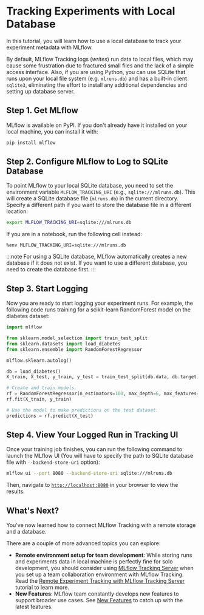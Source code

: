 # Tracking Experiments with Local Database

In this tutorial, you will learn how to use a local database to track your experiment metadata with MLflow.

By default, MLflow Tracking logs (_writes_) run data to local files,
which may cause some frustration due to fractured small files and the lack of a simple access interface. Also, if you are using Python, you can use SQLite that runs
upon your local file system (e.g. `mlruns.db`) and has a built-in client `sqlite3`, eliminating the effort to install any additional dependencies and setting up database server.

## Step 1. Get MLflow

MLflow is available on PyPI. If you don't already have it installed on your local machine, you can install it with:

```bash
pip install mlflow
```

## Step 2. Configure MLflow to Log to SQLite Database

To point MLflow to your local SQLite database, you need to set the environment variable `MLFLOW_TRACKING_URI` (e.g., `sqlite:///mlruns.db`).
This will create a SQLite database file (`mlruns.db`) in the current directory. Specify a different path if you want to store the database file in a different location.

```bash
export MLFLOW_TRACKING_URI=sqlite:///mlruns.db
```

If you are in a notebook, run the following cell instead:

```
%env MLFLOW_TRACKING_URI=sqlite:///mlruns.db
```

:::note
For using a SQLite database, MLflow automatically creates a new database if it does not exist. If you want to use a different database, you need to create the database first.
:::

## Step 3. Start Logging

Now you are ready to start logging your experiment runs. For example, the following code runs training for a scikit-learn RandomForest model on the diabetes dataset:

```python
import mlflow

from sklearn.model_selection import train_test_split
from sklearn.datasets import load_diabetes
from sklearn.ensemble import RandomForestRegressor

mlflow.sklearn.autolog()

db = load_diabetes()
X_train, X_test, y_train, y_test = train_test_split(db.data, db.target)

# Create and train models.
rf = RandomForestRegressor(n_estimators=100, max_depth=6, max_features=3)
rf.fit(X_train, y_train)

# Use the model to make predictions on the test dataset.
predictions = rf.predict(X_test)
```

## Step 4. View Your Logged Run in Tracking UI

Once your training job finishes, you can run the following command to launch the MLflow UI (You will have to specify the path to SQLite database file with `--backend-store-uri` option):

```bash
mlflow ui --port 8080 --backend-store-uri sqlite:///mlruns.db
```

Then, navigate to [`http://localhost:8080`](http://localhost:8080) in your browser to view the results.

## What's Next?

You've now learned how to connect MLflow Tracking with a remote storage and a database.

There are a couple of more advanced topics you can explore:

- **Remote environment setup for team development**: While storing runs and experiments data in local machine is perfectly fine for solo development, you should
  consider using [MLflow Tracking Server](/ml/tracking#tracking_server) when you set up a team collaboration environment with MLflow Tracking. Read the
  [Remote Experiment Tracking with MLflow Tracking Server](/ml/tracking/tutorials/remote-server) tutorial to learn more.
- **New Features**: MLflow team constantly develops new features to support broader use cases. See [New Features](/ml/new-features) to catch up with the latest features.
